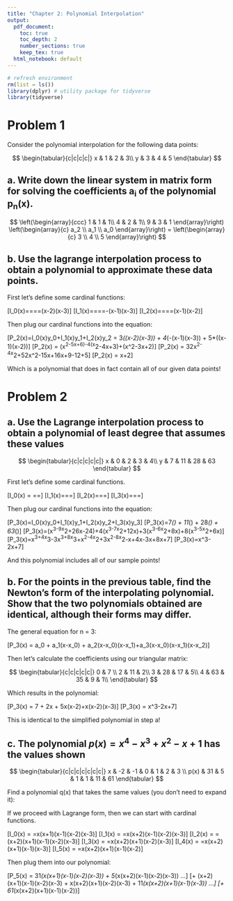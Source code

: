 ```yaml
---
title: "Chapter 2: Polynomial Interpolation"
output:
  pdf_document: 
    toc: true
    toc_depth: 2
    number_sections: true
    keep_tex: true
  html_notebook: default
---
```


```r
# refresh environment
rm(list = ls())
library(dplyr) # utility package for tidyverse
library(tidyverse)
```

# Problem 1

Consider the polynomial interpolation for the following data points:

$$
\begin{tabular}{c|c|c|c|}
x & 1 & 2 & 3\\
y & 3 & 4 & 5
\end{tabular}
$$

## a. Write down the linear system in matrix form for solving the coefficients a~i~ of the polynomial p~n~(x).

$$
\left(\begin{array}{ccc} 
1 & 1 & 1\\
4 & 2 & 1\\
9 & 3 & 1 
\end{array}\right)
\left(\begin{array}{c} 
a_2 \\
a_1 \\
a_0
\end{array}\right) =
\left(\begin{array}{c}
3 \\
4 \\
5
\end{array}\right)
$$

## b. Use the lagrange interpolation process to obtain a polynomial to approximate these data points.

First let's define some cardinal functions:

\[I_0(x)=\frac{(x - x_1)(x-x_2)}{(x_0-x_1)(x_0-x_2)}=\frac{(x-2)(x-3)}{(1-2)(1-3)}=\frac{(x-2)(x-3)}{2}=\frac12(x-2)(x-3)\]
\[I_1(x)=\frac{(x - x_0)(x-x_2)}{(x_1-x_0)(x_1-x_2)}=\frac{(x-1)(x-3)}{(2-1)(2-3)}=\frac{(x-1)(x-3)}{-1}=-(x-1)(x-3)\]
\[I_2(x)=\frac{(x - x_0)(x-x_1)}{(x_2-x_0)(x_2-x_1)}=\frac{(x-1)(x-2)}{(3-1)(3-2)}=\frac{(x-1)(x-2)}{2}=\frac12(x-1)(x-2)\]

Then plug our cardinal functions into the equation:

\[P_2(x)=I_0(x)y_0+I_1(x)y_1+I_2(x)y_2 = 3*(\frac12(x-2)(x-3)) + 4*(-(x-1)(x-3)) + 5*(\frac12(x-1)(x-2))\]
\[P_2(x) = \frac32(x^2-5x+6)-4(x^2-4x+3)+\frac52(x^2-3x+2)\]
\[P_2(x) = \frac32x^2-4x^2+\frac52x^2-15x+16x+9-12+5\]
\[P_2(x) = x+2\]

Which is a polynomial that does in fact contain all of our given data points!

# Problem 2


## a. Use the Lagrange interpolation process to obtain a polynomial of least degree that assumes these values

$$
\begin{tabular}{c|c|c|c|c|}
x & 0 & 2 & 3 & 4\\
y & 7 & 11 & 28 & 63
\end{tabular}
$$

First let's define some cardinal functions.

\[I_0(x) = \frac{(x-x_1)(x-x_2)(x-x_3)}{(x_0-x_1)(x_0-x_2)(x_0-x_3)}=\frac{(x-2)(x-3)(x-4)}{(0-2)(0-3)(0-4)}=\frac{(x-2)(x-3)(x-4)}{-24}\]
\[I_1(x)=\frac{(x-x_0)(x-x_2)(x-x_3)}{(x_1-x_0)(x_1-x_2)(x_1-x_3)}=\frac{(x-0)(x-3)(x-4)}{(2-0)(2-3)(2-4)}=\frac{x(x-3)(x-4)}{4}\]
\[I_2(x)=\frac{(x-x_0)(x-x_1)(x-x_3)}{(x_2-x_0)(x_2-x_1)(x_2-x_3)}=\frac{(x-0)(x-2)(x-4)}{(3-0)(3-2)(3-4)}=\frac{x(x-2)(x-4)}{-3}\]
\[I_3(x)=\frac{(x-x_0)(x-x_1)(x-x_2)}{(x_3-x_0)(x_3-x_1)(x_3-x_2)}=\frac{(x-0)(x-2)(x-3)}{(4-0)(4-2)(4-3)}=\frac{x(x-2)(x-3)}{8}\]

Then plug our cardinal functions into the equation:

\[P_3(x)=I_0(x)y_0+I_1(x)y_1+I_2(x)y_2+I_3(x)y_3\]
\[P_3(x)=7*(\frac{(x-2)(x-3)(x-4)}{-24}) + 11*(\frac{x(x-3)(x-4)}{4}) + 28*(\frac{x(x-2)(x-4)}{-3}) + 63*(\frac{x(x-2)(x-3)}{8})\]
\[P_3(x)=\frac{-7}{24}(x^3-9x^2+26x-24)+\frac{11}4(x^3-7x^2+12x)+\frac{-28}3(x^3-6x^2+8x)+\frac{63}8(x^3-5x^2+6x)\]
\[P_3(x)=\frac{-7}{24}x^3+\frac{11}4x^3-\frac{28}3x^3+\frac{63}8x^3+\frac{63}{24}x^2-\frac{77}4x^2+\frac{168}3x^2-\frac{315}8x^2-\frac{182}{24}x+\frac{132}4x-\frac{224}3x+\frac{378}8x+7\]
\[P_3(x)=x^3-2x+7\]

And this polynomial includes all of our sample points!

## b. For the points in the previous table, find the Newton's form of the interpolating polynomial. Show that the two polynomials obtained are identical, although their forms may differ.

The general equation for n = 3:

\[P_3(x) = a_0 + a_1(x-x_0) + a_2(x-x_0)(x-x_1)+a_3(x-x_0)(x-x_1)(x-x_2)\]

Then let's calculate the coefficients using our triangular matrix:

$$
\begin{tabular}{c|c|c|c|c|}
0 & 7 \\
2 & 11 & 2\\
3 & 28 & 17 & 5\\
4 & 63 & 35 & 9 & 1\\
\end{tabular}
$$

Which results in the polynomial:

\[P_3(x) = 7 + 2x + 5x(x-2)+x(x-2)(x-3)\]
\[P_3(x) = x^3-2x+7\]

This is identical to the simplified polynomial in step a!

## c. The polynomial $p(x) = x^4 - x^3 + x^2 - x + 1$ has the values shown

$$
\begin{tabular}{c|c|c|c|c|c|c|}
x & -2 & -1 & 0 & 1 & 2 & 3 \\
p(x) & 31 & 5 & 1 & 1 & 11 & 61
\end{tabular}
$$

Find a polynomial q(x) that takes the same values (you don't need to expand it):

If we proceed with Lagrange form, then we can start with cardinal functions.

\[I_0(x) = \frac{(x+1)x(x-1)(x-2)(x-3)}{(-2+1)(-2)(-2-1)(-2-2)(-2-3)}=\frac{-1}{120}x(x+1)(x-1)(x-2)(x-3)\]
\[I_1(x) = \frac{(x+2)x(x-1)(x-2)(x-3)}{(-1+2)(-1)(-1-1)(-1-2)(-1-3)}=\frac{1}{24}x(x+2)(x-1)(x-2)(x-3)\]
\[I_2(x) = \frac{(x+2)(x+1)(x-1)(x-2)(x-3)}{(0+2)(0+1)(0-1)(0-2)(0-3)}=\frac{-1}{12}(x+2)(x+1)(x-1)(x-2)(x-3)\]
\[I_3(x) = \frac{x(x+2)(x+1)(x-2)(x-3)}{(1+2)(1+1)(1)(1-2)(1-3)}=\frac{1}{12}x(x+2)(x+1)(x-2)(x-3)\]
\[I_4(x) = \frac{x(x+2)(x+1)(x-1)(x-3)}{(2+2)(2+1)(2)(2-1)(2-3)}=\frac{-1}{24}x(x+2)(x+1)(x-1)(x-3)\]
\[I_5(x) = \frac{x(x+2)(x+1)(x-1)(x-2)}{(3+2)(3+1)(3)(3-1)(3-2)}=\frac{1}{120}x(x+2)(x+1)(x-1)(x-2)\]

Then plug them into our polynomial:

\[P_5(x) = 31*(\frac{-1}{120}x(x+1)(x-1)(x-2)(x-3)) + 5*(\frac{1}{24}x(x+2)(x-1)(x-2)(x-3)) ...\]
\[+ \frac{-1}{12}(x+2)(x+1)(x-1)(x-2)(x-3) + \frac{1}{12}x(x+2)(x+1)(x-2)(x-3) + 11*(\frac{-1}{24}x(x+2)(x+1)(x-1)(x-3)) ...\]
\[+ 61*(\frac{1}{120}x(x+2)(x+1)(x-1)(x-2))\]






